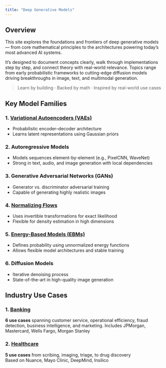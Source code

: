 ```yaml
---
title: "Deep Generative Models"
---
```


## Overview

This site explores the foundations and frontiers of deep generative models — from core mathematical principles to the architectures powering today’s most advanced AI systems.

It’s designed to document concepts clearly, walk through implementations step by step, and connect theory with real-world relevance. Topics range from early probabilistic frameworks to cutting-edge diffusion models driving breakthroughs in image, text, and multimodal generation.

> Learn by building · Backed by math · Inspired by real-world use cases


## Key Model Families

### 1. [Variational Autoencoders (VAEs)](vae.qmd) 
- Probabilistic encoder–decoder architecture  
- Learns latent representations using Gaussian priors  

### 2. Autoregressive Models 
- Models sequences element-by-element (e.g., PixelCNN, WaveNet)  
- Strong in text, audio, and image generation with local dependencies  

### 3. Generative Adversarial Networks (GANs)
- Generator vs. discriminator adversarial training  
- Capable of generating highly realistic images  

### 4. [Normalizing Flows](flows.qmd) 
- Uses invertible transformations for exact likelihood  
- Flexible for density estimation in high dimensions  

### 5. [Energy-Based Models (EBMs)](ebm.qmd)
- Defines probability using unnormalized energy functions
- Allows flexible model architectures and stable training

### 6. Diffusion Models  
- Iterative denoising process  
- State-of-the-art in high-quality image generation


## Industry Use Cases

### 1. [Banking](gen-ai-use-cases/banking-use-cases.html)
**6 use cases** spanning customer service, operational efficiency, fraud detection, business intelligence, and marketing. 
Includes JPMorgan, Mastercard, Wells Fargo, Morgan Stanley

### 2. [Healthcare](gen-ai-use-cases/healthcare-use-cases.qmd) 
**5 use cases** from scribing, imaging, triage, to drug discovery  
Based on Nuance, Mayo Clinic, DeepMind, Insilico